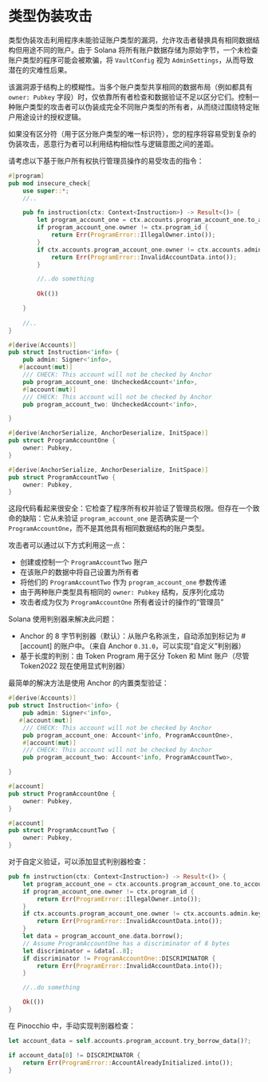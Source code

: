 
# 类型伪装攻击

类型伪装攻击利用程序未能验证账户类型的漏洞，允许攻击者替换具有相同数据结构但用途不同的账户。由于 Solana 将所有账户数据存储为原始字节，一个未检查账户类型的程序可能会被欺骗，将 `VaultConfig` 视为 `AdminSettings`，从而导致潜在的灾难性后果。

该漏洞源于结构上的模糊性。当多个账户类型共享相同的数据布局（例如都具有 `owner: Pubkey` 字段）时，仅依靠所有者检查和数据验证不足以区分它们。控制一种账户类型的攻击者可以伪装成完全不同账户类型的所有者，从而绕过围绕特定账户用途设计的授权逻辑。

如果没有区分符（用于区分账户类型的唯一标识符），您的程序将容易受到复杂的伪装攻击，恶意行为者可以利用结构相似性与逻辑意图之间的差距。

<ArticleSection name="Anchor" id="anchor" level="h2" />

请考虑以下基于账户所有权执行管理员操作的易受攻击的指令：

```rust
#[program]
pub mod insecure_check{
    use super::*;
    //..

    pub fn instruction(ctx: Context<Instruction>) -> Result<()> {
        let program_account_one = ctx.accounts.program_account_one.to_account_info();
        if program_account_one.owner != ctx.program_id {
            return Err(ProgramError::IllegalOwner.into());
        }
        if ctx.accounts.program_account_one.owner != ctx.accounts.admin.key() {
            return Err(ProgramError::InvalidAccountData.into());
        }

        //..do something
    
        Ok(())

    }
        
    //..
}

#[derive(Accounts)]
pub struct Instruction<'info> {
    pub admin: Signer<'info>,
   #[account(mut)]
    /// CHECK: This account will not be checked by Anchor
    pub program_account_one: UncheckedAccount<'info>,
    #[account(mut)]
    /// CHECK: This account will not be checked by Anchor
    pub program_account_two: UncheckedAccount<'info>,

}

#[derive(AnchorSerialize, AnchorDeserialize, InitSpace)]
pub struct ProgramAccountOne {
    owner: Pubkey,
}

#[derive(AnchorSerialize, AnchorDeserialize, InitSpace)]
pub struct ProgramAccountTwo {
    owner: Pubkey,
}
```

这段代码看起来很安全：它检查了程序所有权并验证了管理员权限。但存在一个致命的缺陷：它从未验证 `program_account_one` 是否确实是一个 `ProgramAccountOne`，而不是其他具有相同数据结构的账户类型。

攻击者可以通过以下方式利用这一点：
- 创建或控制一个 `ProgramAccountTwo` 账户
- 在该账户的数据中将自己设置为所有者
- 将他们的 `ProgramAccountTwo` 作为 `program_account_one` 参数传递
- 由于两种账户类型具有相同的 `owner: Pubkey` 结构，反序列化成功
- 攻击者成为仅为 `ProgramAccountOne` 所有者设计的操作的“管理员”

Solana 使用判别器来解决此问题：
- Anchor 的 8 字节判别器（默认）：从账户名称派生，自动添加到标记为 #[account] 的账户中。（来自 Anchor `0.31.0`，可以实现“自定义”判别器）
- 基于长度的判别：由 Token Program 用于区分 Token 和 Mint 账户（尽管 Token2022 现在使用显式判别器）

最简单的解决方法是使用 Anchor 的内置类型验证：

```rust
#[derive(Accounts)]
pub struct Instruction<'info> {
    pub admin: Signer<'info>,
   #[account(mut)]
    /// CHECK: This account will not be checked by Anchor
    pub program_account_one: Account<'info, ProgramAccountOne>,
    #[account(mut)]
    /// CHECK: This account will not be checked by Anchor
    pub program_account_two: Account<'info, ProgramAccountTwo>,

}

#[account]
pub struct ProgramAccountOne {
    owner: Pubkey,
}

#[account]
pub struct ProgramAccountTwo {
    owner: Pubkey,
}
```

对于自定义验证，可以添加显式判别器检查：

```rust
pub fn instruction(ctx: Context<Instruction>) -> Result<()> {
    let program_account_one = ctx.accounts.program_account_one.to_account_info();
    if program_account_one.owner != ctx.program_id {
        return Err(ProgramError::IllegalOwner.into());
    }
    if ctx.accounts.program_account_one.owner != ctx.accounts.admin.key() {
        return Err(ProgramError::InvalidAccountData.into());
    }
    let data = program_account_one.data.borrow();
    // Assume ProgramAccountOne has a discriminator of 8 bytes
    let discriminator = &data[..8];
    if discriminator != ProgramAccountOne::DISCRIMINATOR {
        return Err(ProgramError::InvalidAccountData.into());
    }

    //..do something

    Ok(())
}
```

<ArticleSection name="Pinocchio" id="pinocchio" level="h2" />

在 Pinocchio 中，手动实现判别器检查：

```rust
let account_data = self.accounts.program_account.try_borrow_data()?;

if account_data[0] != DISCRIMINATOR {
    return Err(ProgramError::AccountAlreadyInitialized.into());
}
```
